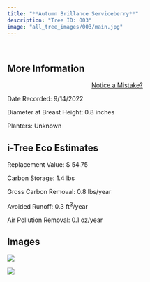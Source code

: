 ```yaml
---
title: "**Autumn Brillance Serviceberry**"
description: "Tree ID: 003"
image: "all_tree_images/003/main.jpg"
---
```


<br>

## **More Information**
::: column-margin
<center><a class="button" href="https://forms.gle/W6f5nwYxrM33hF4f7">Notice a Mistake?</a></center>
:::


Date Recorded:  9/14/2022

Diameter at Breast Height:  0.8  inches

Planters:  Unknown

## **i-Tree Eco Estimates**


 Replacement Value: $ 54.75

 Carbon Storage:  1.4  lbs

 Gross Carbon Removal:  0.8  lbs/year

 Avoided Runoff:  0.3  ft<sup>3</sup>/year

 Air Pollution Removal:  0.1  oz/year

## **Images**


 ![](all_tree_images/003/IMG_6325.jpg)

 ![](all_tree_images/003/main.jpg)
